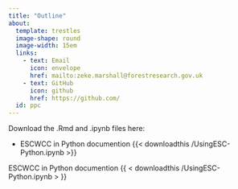 ```yaml
---
title: "Outline"
about:
  template: trestles
  image-shape: round
  image-width: 15em
  links:
    - text: Email
      icon: envelope
      href: mailto:zeke.marshall@forestresearch.gov.uk
    - text: GitHub
      icon: github
      href: https://github.com/
  id: ppc
---
```


:::{#ppc}

Download the .Rmd and .ipynb files here:

* ESCWCC in Python documention {{< downloadthis /UsingESC-Python.ipynb >}}
:::

ESCWCC in Python documention {{ < downloadthis /UsingESC-Python.ipynb > }}
